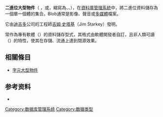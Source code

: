 {{NoteTA|G1=IT}}
'''二進位大型物件'''（{{lang-en|binary large object}} ，或{{lang-en|basic large object}}，縮寫為{{lang|en|Blob}}、{{lang|en|BLOB}}、{{lang|en|BLOb}}），在[[資料庫管理系統|資料庫管理系統]]中，將二進位資料儲存為一個單一個體的集合。Blob通常是影像、聲音或[[多媒體|多媒體]]檔案。

它由[[迪吉多|迪吉多]]公司的工程師[[吉姆·史塔基|吉姆·史塔基]]（Jim Starkey）發明。

常作為專有軟體（{{lang-en|[[proprietary_software|proprietary software]]}}）的資料儲存型式，其格式由軟體開發者自訂，且非人類可讀（{{lang-en|non-human-readable}}）的特性，使其在存儲、流通上達到閉源效果。

==相關條目==
*[[字元大型物件|字元大型物件]]

==参考资料==
{{reflistH}}
*{{cite web | author=Starkey, James | title=The true story of BLOBs | work=email | url=http://www.cvalde.net/misc/blob_true_history.htm | accessdate=19 January 2006 | deadurl=yes | archiveurl=https://web.archive.org/web/20110723065224/http://www.cvalde.net/misc/blob_true_history.htm | archivedate=2011年7月23日 }}
{{reflistF}}

{{DEFAULTSORT:Blob}}
[[Category:数据库管理系统|Category:数据库管理系统]]
[[Category:数据类型|Category:数据类型]]

{{Database-software-stub}}
